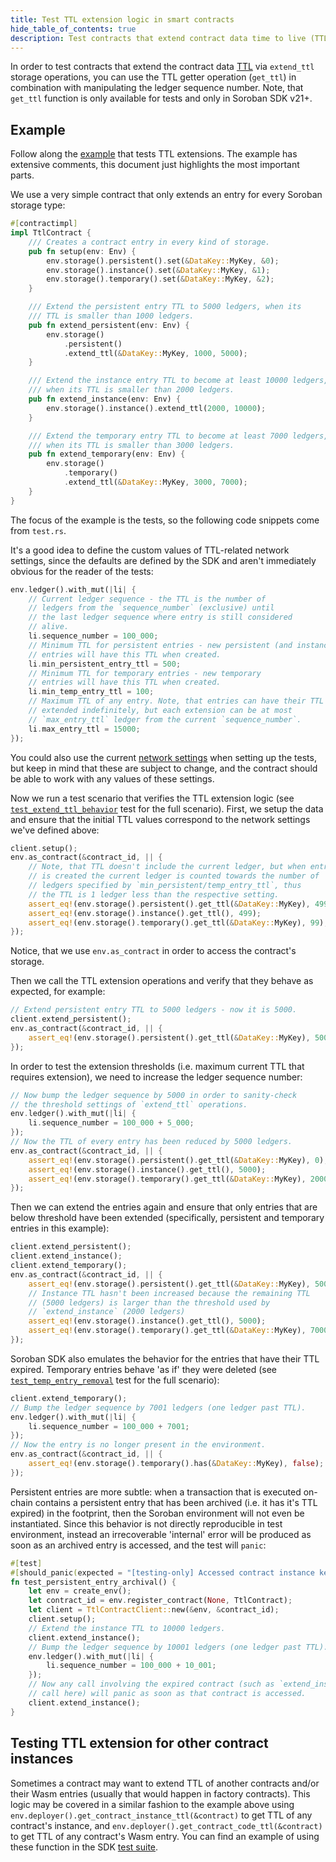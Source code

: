 ```yaml
---
title: Test TTL extension logic in smart contracts
hide_table_of_contents: true
description: Test contracts that extend contract data time to live (TTL)
---
```


In order to test contracts that extend the contract data [TTL](../../../learn/fundamentals/contract-development/storage/state-archival.mdx#ttl) via `extend_ttl` storage operations, you can use the TTL getter operation (`get_ttl`) in combination with manipulating the ledger sequence number. Note, that `get_ttl` function is only available for tests and only in Soroban SDK v21+.

## Example

Follow along the [example](https://github.com/stellar/soroban-examples/blob/main/ttl/src/lib.rs) that tests TTL extensions. The example has extensive comments, this document just highlights the most important parts.

We use a very simple contract that only extends an entry for every Soroban storage type:

```rust
#[contractimpl]
impl TtlContract {
    /// Creates a contract entry in every kind of storage.
    pub fn setup(env: Env) {
        env.storage().persistent().set(&DataKey::MyKey, &0);
        env.storage().instance().set(&DataKey::MyKey, &1);
        env.storage().temporary().set(&DataKey::MyKey, &2);
    }

    /// Extend the persistent entry TTL to 5000 ledgers, when its
    /// TTL is smaller than 1000 ledgers.
    pub fn extend_persistent(env: Env) {
        env.storage()
            .persistent()
            .extend_ttl(&DataKey::MyKey, 1000, 5000);
    }

    /// Extend the instance entry TTL to become at least 10000 ledgers,
    /// when its TTL is smaller than 2000 ledgers.
    pub fn extend_instance(env: Env) {
        env.storage().instance().extend_ttl(2000, 10000);
    }

    /// Extend the temporary entry TTL to become at least 7000 ledgers,
    /// when its TTL is smaller than 3000 ledgers.
    pub fn extend_temporary(env: Env) {
        env.storage()
            .temporary()
            .extend_ttl(&DataKey::MyKey, 3000, 7000);
    }
}
```

The focus of the example is the tests, so the following code snippets come from `test.rs`.

It's a good idea to define the custom values of TTL-related network settings, since the defaults are defined by the SDK and aren't immediately obvious for the reader of the tests:

```rust
env.ledger().with_mut(|li| {
    // Current ledger sequence - the TTL is the number of
    // ledgers from the `sequence_number` (exclusive) until
    // the last ledger sequence where entry is still considered
    // alive.
    li.sequence_number = 100_000;
    // Minimum TTL for persistent entries - new persistent (and instance)
    // entries will have this TTL when created.
    li.min_persistent_entry_ttl = 500;
    // Minimum TTL for temporary entries - new temporary
    // entries will have this TTL when created.
    li.min_temp_entry_ttl = 100;
    // Maximum TTL of any entry. Note, that entries can have their TTL
    // extended indefinitely, but each extension can be at most
    // `max_entry_ttl` ledger from the current `sequence_number`.
    li.max_entry_ttl = 15000;
});
```

You could also use the current [network settings](../../../networks/resource-limits-fees.mdx#resource-fees) when setting up the tests, but keep in mind that these are subject to change, and the contract should be able to work with any values of these settings.

Now we run a test scenario that verifies the TTL extension logic (see [`test_extend_ttl_behavior`](https://github.com/stellar/soroban-examples/blob/f595fb5df06058ec0b9b829e9e4d0fe0513e0aa8/ttl/src/test.rs#L38) test for the full scenario). First, we setup the data and ensure that the initial TTL values correspond to the network settings we've defined above:

```rust
client.setup();
env.as_contract(&contract_id, || {
    // Note, that TTL doesn't include the current ledger, but when entry
    // is created the current ledger is counted towards the number of
    // ledgers specified by `min_persistent/temp_entry_ttl`, thus
    // the TTL is 1 ledger less than the respective setting.
    assert_eq!(env.storage().persistent().get_ttl(&DataKey::MyKey), 499);
    assert_eq!(env.storage().instance().get_ttl(), 499);
    assert_eq!(env.storage().temporary().get_ttl(&DataKey::MyKey), 99);
});
```

Notice, that we use `env.as_contract` in order to access the contract's storage.

Then we call the TTL extension operations and verify that they behave as expected, for example:

```rust
// Extend persistent entry TTL to 5000 ledgers - now it is 5000.
client.extend_persistent();
env.as_contract(&contract_id, || {
    assert_eq!(env.storage().persistent().get_ttl(&DataKey::MyKey), 5000);
});
```

In order to test the extension thresholds (i.e. maximum current TTL that requires extension), we need to increase the ledger sequence number:

```rust
// Now bump the ledger sequence by 5000 in order to sanity-check
// the threshold settings of `extend_ttl` operations.
env.ledger().with_mut(|li| {
    li.sequence_number = 100_000 + 5_000;
});
// Now the TTL of every entry has been reduced by 5000 ledgers.
env.as_contract(&contract_id, || {
    assert_eq!(env.storage().persistent().get_ttl(&DataKey::MyKey), 0);
    assert_eq!(env.storage().instance().get_ttl(), 5000);
    assert_eq!(env.storage().temporary().get_ttl(&DataKey::MyKey), 2000);
});
```

Then we can extend the entries again and ensure that only entries that are below threshold have been extended (specifically, persistent and temporary entries in this example):

```rust
client.extend_persistent();
client.extend_instance();
client.extend_temporary();
env.as_contract(&contract_id, || {
    assert_eq!(env.storage().persistent().get_ttl(&DataKey::MyKey), 5000);
    // Instance TTL hasn't been increased because the remaining TTL
    // (5000 ledgers) is larger than the threshold used by
    // `extend_instance` (2000 ledgers)
    assert_eq!(env.storage().instance().get_ttl(), 5000);
    assert_eq!(env.storage().temporary().get_ttl(&DataKey::MyKey), 7000);
});
```

Soroban SDK also emulates the behavior for the entries that have their TTL expired. Temporary entries behave 'as if' they were deleted (see [`test_temp_entry_removal`](https://github.com/stellar/soroban-examples/blob/f595fb5df06058ec0b9b829e9e4d0fe0513e0aa8/ttl/src/test.rs#L112) test for the full scenario):

```rust
client.extend_temporary();
// Bump the ledger sequence by 7001 ledgers (one ledger past TTL).
env.ledger().with_mut(|li| {
    li.sequence_number = 100_000 + 7001;
});
// Now the entry is no longer present in the environment.
env.as_contract(&contract_id, || {
    assert_eq!(env.storage().temporary().has(&DataKey::MyKey), false);
});
```

Persistent entries are more subtle: when a transaction that is executed on-chain contains a persistent entry that has been archived (i.e. it has it's TTL expired) in the footprint, then the Soroban environment will not even be instantiated. Since this behavior is not directly reproducible in test environment, instead an irrecoverable 'internal' error will be produced as soon as an archived entry is accessed, and the test will `panic`:

```rust
#[test]
#[should_panic(expected = "[testing-only] Accessed contract instance key that has been archived.")]
fn test_persistent_entry_archival() {
    let env = create_env();
    let contract_id = env.register_contract(None, TtlContract);
    let client = TtlContractClient::new(&env, &contract_id);
    client.setup();
    // Extend the instance TTL to 10000 ledgers.
    client.extend_instance();
    // Bump the ledger sequence by 10001 ledgers (one ledger past TTL).
    env.ledger().with_mut(|li| {
        li.sequence_number = 100_000 + 10_001;
    });
    // Now any call involving the expired contract (such as `extend_instance`
    // call here) will panic as soon as that contract is accessed.
    client.extend_instance();
}
```

## Testing TTL extension for other contract instances

Sometimes a contract may want to extend TTL of another contracts and/or their Wasm entries (usually that would happen in factory contracts). This logic may be covered in a similar fashion to the example above using `env.deployer().get_contract_instance_ttl(&contract)` to get TTL of any contract's instance, and `env.deployer().get_contract_code_ttl(&contract)` to get TTL of any contract's Wasm entry. You can find an example of using these function in the SDK [test suite](https://github.com/stellar/rs-soroban-sdk/blob/ff05c3d4cbed97db50142372e9d7a4fa4a8d1d5d/soroban-sdk/src/tests/storage_testutils.rs#L76).
